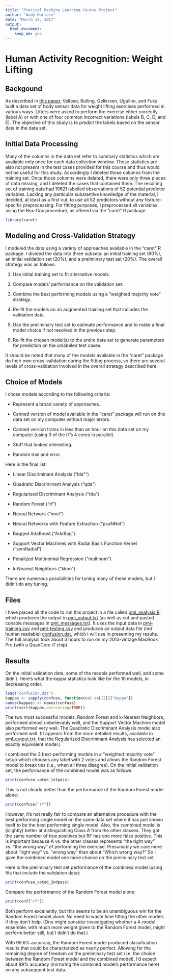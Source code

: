 ```yaml
---
title: "Pracical Machine Learning Course Project"
author: "Andy Harless"
date: "March 14, 2017"
output: 
  html_document: 
    keep_md: yes
---
```


# Human Activity Recognition: Weight Lifting


## Backgound

As described in [this paper](http://groupware.les.inf.puc-rio.br/public/papers/2013.Velloso.QAR-WLE.pdf), Velloso, Bulling, Gellersen, Ugulino, and Fuks built a data set of body sensor data for weight lifting exercises performed in various ways.  Lifters were asked to perform the exercise either correctly (label A) or with one of four common incorrect variations (labels B, C, D, and E).  The objective of this study is to predict the labels based on the sensor data in the data set.


## Initial Data Processing

Many of the columns in the data set refer to summary statistics which are available only once for each data collection window.  These statistics are also not present in the test cases provided for this course and thus would not be useful for this study.  Accordingly I deleted those columns from the training set.  Once those columns were deleted, there were only three pieces of data missing, and I deleted the cases that contained them.  The resulting set of training data had 19621 labelled observations of 52 potential predictor variables.  Lacking any particular substantive knowledge of the material, I decided, at least as a first cut, to use all 52 predictors without any feature-specific preprocessing.  For fitting purposes, I preprocessed all variables using the Box-Cox procedure, as offered via the "caret" R package.

```r
library(caret)
```

## Modeling and Cross-Validation Strategy

I modeled the data using a variety of approaches available in the "caret" R package.  I divided the data into three subsets:  an initial training set (60%), an initial validation set (20%), and a preliminary test set (20%).  The overall strategy was as follows:

1. Use initial training set to fit alternative models.

2. Compare models' performance on the validation set.

3. Combine the best performing models using a "weighted majority vote" strategy.

4. Re-fit the models on an augmented training set that includes the validation data.

5. Use the preliminary test set to estimate performance and to make a final model choice if not resolved in the previous step.

6. Re-fit the chosen model(s) to the entire data set to generate parameters for prediction on the unlabeled test cases.

It should be noted that many of the models available in the "caret" package do their own cross-validation during the fitting process, so there are several levels of cross-validation involved in the overall strategy described here.

## Choice of Models

I chose models according to the following criteria:

- Represent a broad variety of approaches.

- Canned version of model available in the "caret" package will run on this data set on my computer without major errors.

- Canned version trains in less than an hour on this data set on my computer (using 3 of the i7's 4 cores in parallel).

- Stuff that looked interesting.

- Random trial and error.

Here is the final list:

- Linear Discriminant Analysis ("lda"") 

- Quadratic Discriminant Analysis ("qda")

- Regularized Discriminant Analysis ("rda") 

- Random Forest ("rf") 

- Neural Network ("nnet")

- Neural Networks with Feature Extraction ("pcaNNet")

- Bagged AdaBoost ("AdaBag")

- Support Vector Machines with Radial Basis Function Kernel ("svmRadial")

- Penalized Multinomial Regression ("multinom") 

- k-Nearest Neighbors ("kknn")

There are numerous possibilities for tuning many of these models, but I didn't do any tuning.

## Files

I have placed all the code to run this project in a file called [pml_analysis.R](pml_analysis.R), which produces the output in [pml_output.txt](pml_output.txt) (as well as cut and pasted console messages in [pml_messages.txt](pml_messages.txt)).  It uses the input data in [pml-training.csv](pml-training.csv) and [pml-testing.csv](pml-testing.csv) and produces an output data file (not human readable) [confusion.dat](confusion.dat), which I will use in presenting my results.  The full analysis took about 3 hours to run on my 2013-vintage MacBook Pro (with a QuadCore i7 chip).

## Results

On the initial validation data, some of the models performed well, and some didn't.  Here's what the kappa statistics look like for the 10 models, in decreasing order.

```r
load("confusion.dat")
kappas <- sapply(confuse, function(co) co[[3]]["Kappa"])
names(kappas) <- names(confuse)
print(sort(kappas,decreasing=TRUE))
```

The two most successful models, Random Forest and k-Nearest Neighbors, performed almost unbelievably well, and the Support Vector Machine model also performed very well.  The Quadratic Discriminant Analysis model also performed well.  (It appears from the more detailed results, available in [pml_output.txt](pml_output.txt), that the Regularized Discriminant Analysis has selected an exactly equivalent model.)

I combined the 3 best-performing models in a "weighted majority vote" setup which chooses any label with 2 votes and allows the Random Forest model to break ties (i.e., when all three disagree).  On the initial validation set, the performance of the combined model was as follows:

```r
print(confuse_voted_1stpass)
```

This is not clearly better than the performance of the Random Forest model alone:
```r
print(confuse["rf"])
```

However, it's not really fair to compare an alternative procedure with the best performing single model on the same data set where it has just shown itself to be the best performing single model.  Also, the combined model is (slightly) better at distinguishing Class A from the other classes.  They got the same number of true positives but RF has one more false positive.  This is important because A vs. the other classes represents "the right way" vs. "the wrong way" of performing the exercise.  Presumably we care more about "right way" vs. "wrong way" than about "Which wrong way?"  So I gave the combined model one more chance on the preliminary test set.

Here is the preliminary test set performance of the combined model (using fits that include the validation data):

```r
print(confuse_voted_2ndpass)
```

Compare the performance of the Random Forest model alone:

```r
print(conf["rf"])
```

Both perform excellently, but this seems to be an unambiguous win for the Random Forest model alone.  No need to waste time fitting the other models if they don't help.  (One might consider investigating whether a 4-model ensemble, with much more weight given to the Random Forest model, might perform better still, but I didn't do that.)

With 99.6% accuracy, the Random Forest model produced classification results that could be characterized as nearly perfect.  Allowing for the remaining degree of freedom on the preliminary test set (i.e. the choice between the Random Forest model and the combined model), I'd expect about 99% accuracy (mirroring the combined model's performance here) on any subsequent test data.
